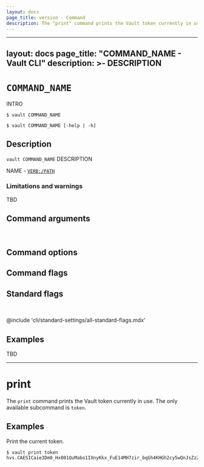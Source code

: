 ```yaml
---
layout: docs
page_title: version - Command
description: The "print" command prints the Vault token currently in use.
---
```

---
layout: docs
page_title: "COMMAND_NAME - Vault CLI"
description: >-
  DESCRIPTION
---

# `COMMAND_NAME`

INTRO

<CodeBlockConfig hideClipboard>

```shell-session
$ vault COMMAND_NAME

$ vault COMMAND_NAME [-help | -h]
```

</CodeBlockConfig>

## Description

`vault COMMAND_NAME` DESCRIPTION

<Tip title="Related API endpoints">

  NAME - [`VERB:/PATH`](/vault/api-docs/URL)

</Tip>

### Limitations and warnings 

TBD

## Command arguments

<br />

<!-- @include 'cli/COMMAND/args/FILE.mdx'-->
<!-- - None -->

## Command options

<!-- @include 'cli/COMMAND/options/FILE.mdx'-->
<!-- - None -->

## Command flags

<!-- @include 'cli/COMMAND/flags/FILE.mdx'-->
<!-- - None -->

## Standard flags

<br />

@include 'cli/standard-settings/all-standard-flags.mdx'

## Examples

TBD

--------------------------------------------------------------------------------
# print

The `print` command prints the Vault token currently in use. The only available subcommand is `token`.

## Examples

Print the current token.

```shell-session
$ vault print token
hvs.CAESICaie3Dm0_Hx001QuMabo1IXnyKkx_FuE14MH7zir_bqGh4KHGh2cy5wQnJsZzZ6WG82b29HUlI3eFdEQ0NPQzQ
```